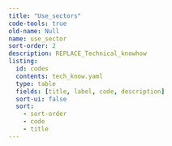 ---
title: "Use_sectors"
code-tools: true
old-name: Null
name: use_sector
sort-order: 2
description: REPLACE_Technical_knowhow
listing:
  id: codes
  contents: tech_know.yaml
  type: table
  fields: [title, label, code, description]
  sort-ui: false
  sort:
    - sort-order
    - code
    - title
---

:::{ #fields }
:::
